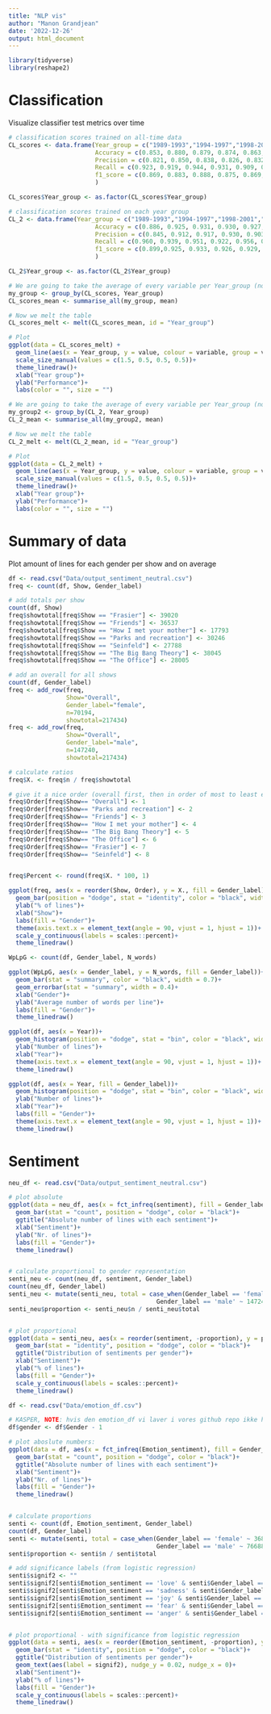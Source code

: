 ```yaml
---
title: "NLP vis"
author: "Manon Grandjean"
date: '2022-12-26'
output: html_document
---
```


```r
library(tidyverse)
library(reshape2)
```

# Classification
Visualize classifier test metrics over time
```r
# classification scores trained on all-time data
CL_scores <- data.frame(Year_group = c("1989-1993","1994-1997","1998-2001","2002-2005","2006-2009","2010-2013","2014-2017"),
                        Accuracy = c(0.853, 0.880, 0.879, 0.874, 0.863, 0.862, 0.856),
                        Precision = c(0.821, 0.850, 0.838, 0.826, 0.832, 0.815, 0.809),
                        Recall = c(0.923, 0.919, 0.944, 0.931, 0.909, 0.939, 0.933),
                        f1_score = c(0.869, 0.883, 0.888, 0.875, 0.869, 0.873, 0.867)
                        )

CL_scores$Year_group <- as.factor(CL_scores$Year_group)

# classification scores trained on each year group
CL_2 <- data.frame(Year_group = c("1989-1993","1994-1997","1998-2001","2002-2005","2006-2009","2010-2013","2014-2017"),
                        Accuracy = c(0.886, 0.925, 0.931, 0.930, 0.927, 0.902, 0.885),
                        Precision = c(0.845, 0.912, 0.917, 0.930, 0.903, 0.867, 0.850),
                        Recall = c(0.960, 0.939, 0.951, 0.922, 0.956, 0.951, 0.936),
                        f1_score = c(0.899,0.925, 0.933, 0.926, 0.929, 0.907, 0.891)
                        )

CL_2$Year_group <- as.factor(CL_2$Year_group)
```


```r
# We are going to take the average of every variable per Year_group (no average since only one datapoint)
my_group <- group_by(CL_scores, Year_group)
CL_scores_mean <- summarise_all(my_group, mean)

# Now we melt the table
CL_scores_melt <- melt(CL_scores_mean, id = "Year_group")

# Plot
ggplot(data = CL_scores_melt) +
  geom_line(aes(x = Year_group, y = value, colour = variable, group = variable, size = variable))+
  scale_size_manual(values = c(1.5, 0.5, 0.5, 0.5))+
  theme_linedraw()+
  xlab("Year group")+
  ylab("Performance")+
  labs(color = "", size = "")
```



```r
# We are going to take the average of every variable per Year_group (no average since only one datapoint)
my_group2 <- group_by(CL_2, Year_group)
CL_2_mean <- summarise_all(my_group2, mean)

# Now we melt the table
CL_2_melt <- melt(CL_2_mean, id = "Year_group")

# Plot
ggplot(data = CL_2_melt) +
  geom_line(aes(x = Year_group, y = value, colour = variable, group = variable, size = variable))+
  scale_size_manual(values = c(1.5, 0.5, 0.5, 0.5))+
  theme_linedraw()+
  xlab("Year group")+
  ylab("Performance")+
  labs(color = "", size = "")
```



# Summary of data
Plot amount of lines for each gender per show and on average
```r
df <- read.csv("Data/output_sentiment_neutral.csv")
freq <- count(df, Show, Gender_label)

# add totals per show
count(df, Show)
freq$showtotal[freq$Show == "Frasier"] <- 39020
freq$showtotal[freq$Show == "Friends"] <- 36537
freq$showtotal[freq$Show == "How I met your mother"] <- 17793
freq$showtotal[freq$Show == "Parks and recreation"] <- 30246
freq$showtotal[freq$Show == "Seinfeld"] <- 27788
freq$showtotal[freq$Show == "The Big Bang Theory"] <- 38045
freq$showtotal[freq$Show == "The Office"] <- 28005

# add an overall for all shows
count(df, Gender_label)
freq <- add_row(freq,
                Show="Overall",
                Gender_label="female",
                n=70194,
                showtotal=217434)
freq <- add_row(freq,
                Show="Overall",
                Gender_label="male",
                n=147240,
                showtotal=217434)

# calculate ratios
freq$X. <- freq$n / freq$showtotal

# give it a nice order (overall first, then in order of most to least equal)
freq$Order[freq$Show== "Overall"] <- 1
freq$Order[freq$Show== "Parks and recreation"] <- 2
freq$Order[freq$Show== "Friends"] <- 3
freq$Order[freq$Show== "How I met your mother"] <- 4
freq$Order[freq$Show== "The Big Bang Theory"] <- 5
freq$Order[freq$Show== "The Office"] <- 6
freq$Order[freq$Show== "Frasier"] <- 7
freq$Order[freq$Show== "Seinfeld"] <- 8


freq$Percent <- round(freq$X. * 100, 1)
```

```r
ggplot(freq, aes(x = reorder(Show, Order), y = X., fill = Gender_label))+
  geom_bar(position = "dodge", stat = "identity", color = "black", width = 0.7)+
  ylab("% of lines")+
  xlab("Show")+
  labs(fill = "Gender")+
  theme(axis.text.x = element_text(angle = 90, vjust = 1, hjust = 1))+
  scale_y_continuous(labels = scales::percent)+
  theme_linedraw()
```




```r
WpLpG <- count(df, Gender_label, N_words)

ggplot(WpLpG, aes(x = Gender_label, y = N_words, fill = Gender_label))+
  geom_bar(stat = "summary", color = "black", width = 0.7)+
  geom_errorbar(stat = "summary", width = 0.4)+
  xlab("Gender")+
  ylab("Average number of words per line")+
  labs(fill = "Gender")+
  theme_linedraw()
```



```r
ggplot(df, aes(x = Year))+
  geom_histogram(position = "dodge", stat = "bin", color = "black", width = 0.7, binwidth = 1)+
  ylab("Number of lines")+
  xlab("Year")+
  theme(axis.text.x = element_text(angle = 90, vjust = 1, hjust = 1))+
  theme_linedraw()

ggplot(df, aes(x = Year, fill = Gender_label))+
  geom_histogram(position = "dodge", stat = "bin", color = "black", width = 0.7, binwidth = 1)+
  ylab("Number of lines")+
  xlab("Year")+
  labs(fill = "Gender")+
  theme(axis.text.x = element_text(angle = 90, vjust = 1, hjust = 1))+
  theme_linedraw()
```


# Sentiment
```r
neu_df <- read.csv("Data/output_sentiment_neutral.csv")

# plot absolute
ggplot(data = neu_df, aes(x = fct_infreq(sentiment), fill = Gender_label))+
  geom_bar(stat = "count", position = "dodge", color = "black")+
  ggtitle("Absolute number of lines with each sentiment")+
  xlab("Sentiment")+
  ylab("Nr. of lines")+
  labs(fill = "Gender")+
  theme_linedraw()


# calculate proportional to gender representation
senti_neu <- count(neu_df, sentiment, Gender_label)
count(neu_df, Gender_label)
senti_neu <- mutate(senti_neu, total = case_when(Gender_label == 'female' ~ 70194,
                                         Gender_label == 'male' ~ 147240))
senti_neu$proportion <- senti_neu$n / senti_neu$total


# plot proportional
ggplot(data = senti_neu, aes(x = reorder(sentiment, -proportion), y = proportion, fill = Gender_label))+
  geom_bar(stat = "identity", position = "dodge", color = "black")+
  ggtitle("Distribution of sentiments per gender")+
  xlab("Sentiment")+
  ylab("% of lines")+
  labs(fill = "Gender")+
  scale_y_continuous(labels = scales::percent)+
  theme_linedraw()
```


```r
df <- read.csv("Data/emotion_df.csv")

# KASPER, NOTE: hvis den emotion_df vi laver i vores github repo ikke har 1+2 gender men rettet til 0+1 så skel den væk:
df$gender <- df$Gender - 1

# plot aboslute numbers:
ggplot(data = df, aes(x = fct_infreq(Emotion_sentiment), fill = Gender_label))+
  geom_bar(stat = "count", position = "dodge", color = "black")+
  ggtitle("Absolute number of lines with each sentiment")+
  xlab("Sentiment")+
  ylab("Nr. of lines")+
  labs(fill = "Gender")+
  theme_linedraw()


# calculate proportions
senti <- count(df, Emotion_sentiment, Gender_label)
count(df, Gender_label)
senti <- mutate(senti, total = case_when(Gender_label == 'female' ~ 36803,
                                         Gender_label == 'male' ~ 76688))
senti$proportion <- senti$n / senti$total

# add significance labels (from logistic regression)
senti$signif2 <- ""
senti$signif2[senti$Emotion_sentiment == 'love' & senti$Gender_label == 'male'] <- "***"
senti$signif2[senti$Emotion_sentiment == 'sadness' & senti$Gender_label == 'male'] <- "***"
senti$signif2[senti$Emotion_sentiment == 'joy' & senti$Gender_label == 'male'] <- "*"
senti$signif2[senti$Emotion_sentiment == 'fear' & senti$Gender_label == 'male'] <- "*"
senti$signif2[senti$Emotion_sentiment == 'anger' & senti$Gender_label == 'male'] <- "."


# plot proportional - with significance from logistic regression
ggplot(data = senti, aes(x = reorder(Emotion_sentiment, -proportion), y = proportion, fill = Gender_label))+
  geom_bar(stat = "identity", position = "dodge", color = "black")+
  ggtitle("Distribution of sentiments per gender")+
  geom_text(aes(label = signif2), nudge_y = 0.02, nudge_x = 0)+
  xlab("Sentiment")+
  ylab("% of lines")+
  labs(fill = "Gender")+
  scale_y_continuous(labels = scales::percent)+
  theme_linedraw()
```

